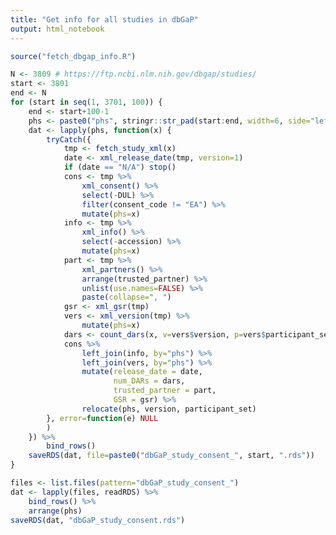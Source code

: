 ```yaml
---
title: "Get info for all studies in dbGaP"
output: html_notebook
---
```


```r
source("fetch_dbgap_info.R")
```

```r
N <- 3809 # https://ftp.ncbi.nlm.nih.gov/dbgap/studies/
start <- 3801
end <- N
for (start in seq(1, 3701, 100)) {
    end <- start+100-1
    phs <- paste0("phs", stringr::str_pad(start:end, width=6, side="left", pad="0"))
    dat <- lapply(phs, function(x) {
        tryCatch({
            tmp <- fetch_study_xml(x)
            date <- xml_release_date(tmp, version=1)
            if (date == "N/A") stop()
            cons <- tmp %>%
                xml_consent() %>%
                select(-DUL) %>%
                filter(consent_code != "EA") %>%
                mutate(phs=x)
            info <- tmp %>%
                xml_info() %>%
                select(-accession) %>%
                mutate(phs=x)
            part <- tmp %>%
                xml_partners() %>%
                arrange(trusted_partner) %>%
                unlist(use.names=FALSE) %>%
                paste(collapse=", ")
            gsr <- xml_gsr(tmp)
            vers <- xml_version(tmp) %>%
                mutate(phs=x)
            dars <- count_dars(x, v=vers$version, p=vers$participant_set)
            cons %>%
                left_join(info, by="phs") %>%
                left_join(vers, by="phs") %>%
                mutate(release_date = date,
                       num_DARs = dars,
                       trusted_partner = part,
                       GSR = gsr) %>%
                relocate(phs, version, participant_set)
        }, error=function(e) NULL
        )
    }) %>%
        bind_rows()
    saveRDS(dat, file=paste0("dbGaP_study_consent_", start, ".rds"))
}
```

```r
files <- list.files(pattern="dbGaP_study_consent_")
dat <- lapply(files, readRDS) %>% 
    bind_rows() %>%
    arrange(phs)
saveRDS(dat, "dbGaP_study_consent.rds")
```
